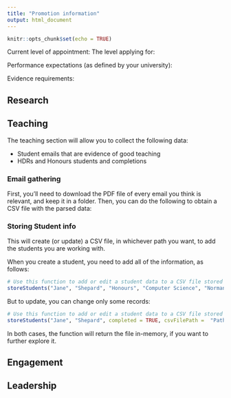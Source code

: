 ```yaml
---
title: "Promotion information"
output: html_document
---
```


```r
knitr::opts_chunk$set(echo = TRUE)
```

Current level of appointment:
The level applying for:

Performance expectations (as defined by your university):

Evidence requirements:

## Research

## Teaching

The teaching section will allow you to collect the following data:

- Student emails that are evidence of good teaching
- HDRs and Honours students and completions

### Email gathering
First, you'll need to download the PDF file of every email you think is relevant, and keep it in a folder. Then, you can do the following to obtain a CSV file with the parsed data:



### Storing Student info

This will create (or update) a CSV file, in whichever path you want, to add the students you are working with.

When you create a student, you need to add all of the information, as follows:

```r
# Use this function to add or edit a student data to a CSV file stored where you choose
storeStudents("Jane", "Shepard", "Honours", "Computer Science", "Normandy SR1", "March/2020", "November/2020", FALSE, "Fight the Reapers", "Dr Somebody", "Dr Another Person", "Path/To/Folder", "fileName.csv")

```

But to update, you can change only some records:

```r
# Use this function to add or edit a student data to a CSV file stored where you choose
storeStudents("Jane", "Shepard", completed = TRUE, csvFilePath =  "Path/To/Folder", csvFileName = "fileName.csv")

```

In both cases, the function will return the file in-memory, if you want to further explore it.



## Engagement

## Leadership